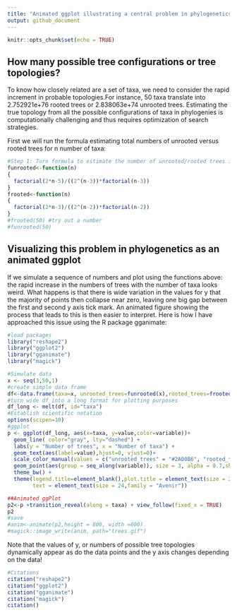 ```yaml
---
title: "Animated ggplot illustrating a central problem in phylogenetics"
output: github_document
---
```


```r
knitr::opts_chunk$set(echo = TRUE)
```

## How many possible tree configurations or tree topologies?
To know how closely related are a set of taxa, we need to consider the rapid increment in probable topologies.For instance, 50 taxa translate into 2.752921e+76 rooted trees or 2.838063e+74 unrooted trees. Estimating the true topology from all the possible configurations of taxa in phylogenies is computationally challenging and thus requires optimization of search strategies. 

First we will run the formula estimating total numbers of unrooted versus rooted trees for n number of taxa:
```r
#Step 1: Turn formula to estimate the number of unrooted/rooted trees into functions
funrooted<-function(n)
{
  factorial(2*n-5)/((2^(n-3))*factorial(n-3))
}
frooted<-function(n)
{
  factorial(2*n-3)/((2^(n-2))*factorial(n-2))
}
#frooted(50) #try out a number
#funrooted(50)
```

## Visualizing this problem in phylogenetics as an animated ggplot

If we simulate a sequence of numbers and plot using the functions above: the  rapid increase in the numbers of trees with the number of taxa looks weird. What happens is that there is wide variation in the values for y that the majority of points then collapse near zero, leaving one big gap between the first and second y axis tick mark. An animated figure showing the process that leads to this is then easier to interpret. Here is how I have approached this issue using the R package gganimate:

```r
#load packages
library("reshape2") 
library("ggplot2")
library("gganimate")
library("magick")

#Simulate data
x <- seq(3,50,1)
#create simple data frame
df<-data.frame(taxa=x, unrooted_trees=funrooted(x),rooted_trees=frooted(x))
#turn wide df into a long format for plotting purposes
df_long <- melt(df, id="taxa")
#Establish scientific notation
options(scipen=10)
#ggplot
p <- ggplot(df_long, aes(x=taxa, y=value,color=variable))+
  geom_line( color="gray", lty="dashed") +
  labs(y = "Number of trees", x = "Number of taxa") +
  geom_text(aes(label=value),hjust=0, vjust=0)+
  scale_color_manual(values = c("unrooted_trees" = "#2A00B6", "rooted_trees" = "#E94657",name = "")) +
  geom_point(aes(group = seq_along(variable)), size = 3, alpha = 0.7,shape=21)+
  theme_bw() +
  theme(legend.title=element_blank(),plot.title = element_text(size = 24, family = "Avenir"),
        text = element_text(size = 24,family = "Avenir"))

```
```r
##Animated ggPlot
p2<-p +transition_reveal(along = taxa) + view_follow(fixed_x = TRUE)
p2
#save
#anim<-animate(p2,height = 800, width =800)
#magick::image_write(anim, path="trees.gif")

```

Note that the values of y, or numbers of possible tree topologies dynamically appear as do the data points and the y axis changes depending on the data!

```r
#Citations
citation("reshape2")
citation("ggplot2")
citation("gganimate")
citation("magick")
citation()
```


